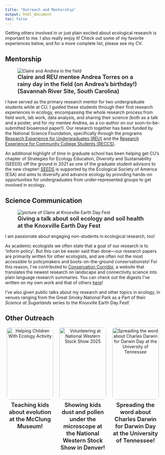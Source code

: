 ```yaml
---
title: "Outreach and Mentorship"
output: html_document
toc: false
---
```

```{=html}
<style>
  /* this just styles the big page title */
  #header h1.title {
    text-align: center;
    font-size: 2.5rem !important;
    margin-top: 0.5rem;
  }
</style>
```

Getting others involved in or just plain excited about ecological research is important to me. I also really enjoy it! Check out some of my favorite experiences below, and for a more complete list, please see my CV.

## Mentorship
<figure class="figure-left">
  <img src="assets/img/ClaireAndreaField.jpg" alt="Claire and Andrea in the field">
  <figcaption style="font-weight:600; font-size:1.15rem; line-height:1.25;">
    Claire and REU mentee Andrea Torres on a rainy day in the field (on Andrea's birthday!)
    (Savannah River Site, South Carolina)
  </figcaption>
</figure>

I have served as the primary research mentor for two undergraduate students while at CU. I guided these students through their first research experiences in ecology, encompassing the whole research process from field work, lab work, data analysis, and sharing their science (both as a talk and a poster, and for my mentee Andrea, as a co-author on our soon-to-be-submitted bioaerosol paper!). Our research together has been funded by the National Science Foundation, specifically through the programs [Research Experience for Undergraduates (REU)](https://www.nsf.gov/funding/initiatives/reu) and the [Research Experience for Community College Students (RECCS)](https://ceee.colorado.edu/programs/reccs).

An additional highlight of time in graduate school has been helping get CU's chapter of Strategies for Ecology Education, Diversity and Sustainability (SEEDS) off the ground in 2021 as one of the graduate student advisors to the new chapter! [SEEDS](https://esa.org/seeds/) is supported by the Ecological Society of America (ESA) and aims to diversify and advance ecology by providing hands-on opportunities for undergraduates from under-represented groups to get involved in ecology. 

## Science Communication
<figure class="figure-left">
  <img src="assets/img/KnoxvilleEarthFest_2018_cropped.jpg" alt="picture of Claire at Knoxville Earth Day Fest">
  <figcaption style="font-weight:600; font-size:1.15rem; line-height:1.25;">
    Giving a talk about soil ecology and soil health at the Knoxville Earth Day Fest
  </figcaption>
</figure>

I am passionate about engaging non-students in ecological research, too! 

As academic ecologists we often state that a goal of our research is to 'inform policy'. But this can be easier said than done—our research papers are primarily written for other ecologists, and are often not the most accessible to policymakers and boots-on-the-ground conservationists! For this reason, I've contributed to [Conservation Corridor](https://conservationcorridor.org), a website that translates the newest research on landscape and connectivity science into plain language research summaries. You can check out the digests I've written on my own work and that of others [here](https://conservationcorridor.org/author/claire-winfrey/)!

I've also given public talks about my research and other topics in ecology, in venues ranging from the Great Smoky National Park as a Part of their <em>Science at Sugarlands</em> series to the Knoxville Earth Day Fest! 

## Other Outreach
<div class="img-row">
  <figure>
    <img src="assets/img/Darwin_b-day2019_noKidsFaces.jpg" alt="Helping Children With Ecology Activity">
    <figcaption>Teaching kids about evolution at the McClung Museum!</figcaption>
  </figure>
  <figure>
    <img src="assets/img/WesternStockShowVolunteering.jpg" alt="Volunteering at National Western Stock Show 2025">
    <figcaption>Showing kids dust and pollen under the microscope at the National Western Stock Show in Denver!</figcaption>
  </figure>
  <figure>
    <img src="assets/img/DarwinDay_2018.avif" alt="Spreading the word about Charles Darwin for Darwin Day at the University of Tennessee">
    <figcaption>Spreading the word about Charles Darwin for Darwin Day at the University of Tennessee!</figcaption>
  </figure>
</div>

<style>
.img-row {
  display: flex;
  flex-wrap: wrap;        /* allow wrapping on narrow screens */
  gap: 20px;              /* space between items */
  justify-content: center;
  margin-top: 15px;       /* extra space above row */
  margin-bottom: 15px;    /* extra space below row */
}

.img-row figure {
  flex: 0 1 30%;          /* target ~4 per row */
  max-width: 30%;
  margin: 0;              /* reset default figure margin */
  text-align: center;     /* center captions under images */
}

.img-row img {
  width: 100%;            /* image fills its figure */
  height: auto;           /* keep aspect ratio */
  border-radius: 9px;     /* optional rounded corners */
  display: block;         /* remove inline spacing under image */
  margin-bottom: 6px;     /* space between image and caption */
}

.img-row figcaption {
  font-size: 1.15rem;       /* slightly smaller text */
  font-weight:600;            
  line-height:1.25;
}

/* Mobile responsiveness */
@media (max-width: 600px) {
  .img-row figure {
    flex: 0 1 100%;       /* full width on small screens */
    max-width: 100%;
  }
}
</style>
